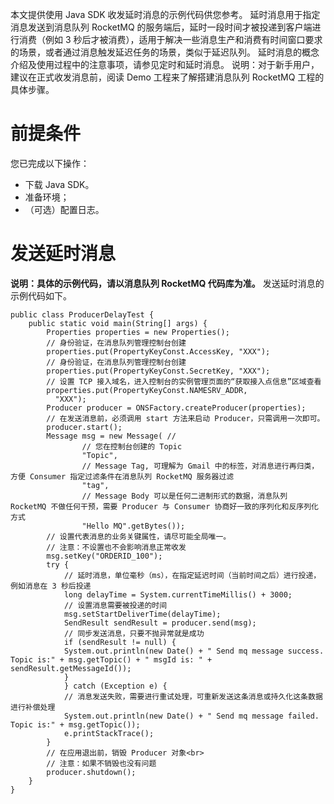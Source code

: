 本文提供使用 Java SDK 收发延时消息的示例代码供您参考。
延时消息用于指定消息发送到消息队列 RocketMQ 的服务端后，延时一段时间才被投递到客户端进行消费（例如 3 秒后才被消费），适用于解决一些消息生产和消费有时间窗口要求的场景，或者通过消息触发延迟任务的场景，类似于延迟队列。
延时消息的概念介绍及使用过程中的注意事项，请参见定时和延时消息。
说明：对于新手用户，建议在正式收发消息前，阅读 Demo 工程来了解搭建消息队列 RocketMQ 工程的具体步骤。

# 前提条件

您已完成以下操作：
- 下载 Java SDK。
- 准备环境；
- （可选）配置日志。

# 发送延时消息

**说明：具体的示例代码，请以消息队列 RocketMQ 代码库为准。**
发送延时消息的示例代码如下。
```
public class ProducerDelayTest {
    public static void main(String[] args) {
        Properties properties = new Properties();
        // 身份验证，在消息队列管理控制台创建
        properties.put(PropertyKeyConst.AccessKey, "XXX");
        // 身份验证，在消息队列管理控制台创建
        properties.put(PropertyKeyConst.SecretKey, "XXX");
        // 设置 TCP 接入域名，进入控制台的实例管理页面的“获取接入点信息”区域查看
        properties.put(PropertyKeyConst.NAMESRV_ADDR,
          "XXX");
        Producer producer = ONSFactory.createProducer(properties);
        // 在发送消息前，必须调用 start 方法来启动 Producer，只需调用一次即可。
        producer.start();
        Message msg = new Message( //
                // 您在控制台创建的 Topic
                "Topic",
                // Message Tag, 可理解为 Gmail 中的标签，对消息进行再归类，方便 Consumer 指定过滤条件在消息队列 RocketMQ 服务器过滤
                "tag",
                // Message Body 可以是任何二进制形式的数据，消息队列 RocketMQ 不做任何干预，需要 Producer 与 Consumer 协商好一致的序列化和反序列化方式
                "Hello MQ".getBytes());
        // 设置代表消息的业务关键属性，请尽可能全局唯一。
        // 注意：不设置也不会影响消息正常收发
        msg.setKey("ORDERID_100");
        try {
            // 延时消息，单位毫秒（ms），在指定延迟时间（当前时间之后）进行投递，例如消息在 3 秒后投递
            long delayTime = System.currentTimeMillis() + 3000;
            // 设置消息需要被投递的时间
            msg.setStartDeliverTime(delayTime);
            SendResult sendResult = producer.send(msg);
            // 同步发送消息，只要不抛异常就是成功
            if (sendResult != null) {
            System.out.println(new Date() + " Send mq message success. Topic is:" + msg.getTopic() + " msgId is: " + sendResult.getMessageId());
            }
            } catch (Exception e) {
            // 消息发送失败，需要进行重试处理，可重新发送这条消息或持久化这条数据进行补偿处理
            System.out.println(new Date() + " Send mq message failed. Topic is:" + msg.getTopic());
            e.printStackTrace();
        }
        // 在应用退出前，销毁 Producer 对象<br>
        // 注意：如果不销毁也没有问题
        producer.shutdown();
    }
}
```